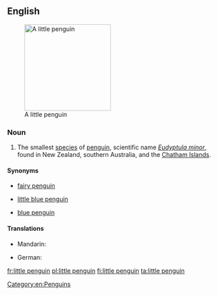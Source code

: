 ==English==
{{wikipedia}}
[[Image:Fairy penguin.jpg|200px|thumb|right|A little penguin]]

===Noun===
{{en-noun|head=[[little]] [[penguin]]}}

# The smallest [[species]] of [[penguin]], scientific name ''[[Eudyptula minor]]'', found in New Zealand, southern Australia, and the [[Chatham Islands]].

====Synonyms====
* {{qualifier|Australia}} [[fairy penguin]]
* {{qualifier|New Zealand}} [[little blue penguin]]
* {{qualifier|New Zealand}} [[blue penguin]]

====Translations====
{{trans-top}}
* Mandarin: {{t|cmn|test only|sc=Hani}}
{{trans-mid}}
* German: {{t+|de|Zwergpinguin|m}}
{{trans-bottom}}
[[Category:en:Penguins]]

[[fr:little penguin]]
[[pl:little penguin]]
[[fi:little penguin]]
[[ta:little penguin]]